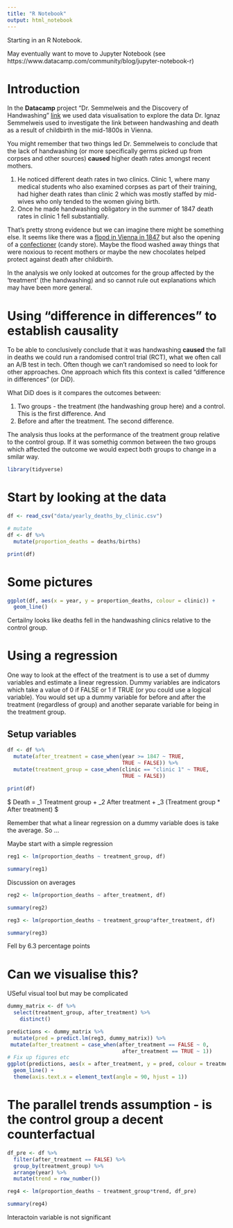 ```yaml
---
title: "R Notebook"
output: html_notebook
---
```


Starting in an R Notebook.

May eventually want to move to Jupyter Notebook (see https://www.datacamp.com/community/blog/jupyter-notebook-r)

# Introduction

In the **Datacamp** project "Dr. Semmelweis and the Discovery of Handwashing" [link](https://www.datacamp.com/projects/49) we used data visualisation to explore the data Dr. Ignaz Semmelweis used to investigate the link between handwashing and death as a result of childbirth in the mid-1800s in Vienna. 

You might remember that two things led Dr. Semmelweis to conclude that the lack of handwashing (or more specifically germs picked up from corpses and other sources) **caused** higher death rates amongst recent mothers. 

1. He noticed different death rates in two clinics. Clinic 1, where many medical students who also examined corpses as part of their training, had higher death rates than clinic 2 which was mostly staffed by mid-wives who only tended to the women giving birth.
2. Once he made handwashing obligatory in the summer of 1847 death rates in clinic 1 fell substantially.

That's pretty strong evidence but we can imagine there might be something else. It seems like there was a [flood in Vienna in 1847](http://www.environmentandsociety.org/mml/painting-rescue-during-1847-vienna-flood) but also the opening of a [confectioner](https://www.gerstner-konditorei.at/en/gerstner-collection/geschichte.html) (candy store). Maybe the flood washed away things that were noxious to recent mothers or maybe the new chocolates helped protect against death after childbirth.

In the analysis we only looked at outcomes for the group affected by the 'treatment' (the handwashing) and so cannot rule out explanations which may have been more general.

# Using "difference in differences" to establish causality

To be able to conclusively conclude that it was handwashing **caused** the fall in deaths we could run a randomised control trial (RCT), what we often call an A/B test in tech. Often though we can't randomised so need to look for other approaches. One approach which fits this context is called "difference in differences" (or DiD).

What DiD does is it compares the outcomes between: 

1. Two groups - the treatment (the handwashing group here) and a control. This is the first difference. And
2. Before and after the treatment. The second difference.

The analysis thus looks at the performance of the treatment group relative to the control group. If it was somethig common between the two groups which affected the outcome we would expect both groups to change in a smilar way.

```r
library(tidyverse)
```

# Start by looking at the data
```r
df <- read_csv("data/yearly_deaths_by_clinic.csv")

# mutate
df <- df %>% 
  mutate(proportion_deaths = deaths/births)

print(df)
```

# Some pictures
```r
ggplot(df, aes(x = year, y = proportion_deaths, colour = clinic)) + 
  geom_line()
```

Certailny looks like deaths fell in the handwashing clinics relative to the control group.

# Using a regression

One way to look at the effect of the treatment is to use a set of dummy variables and estimate a linear regression. Dummy variables are indicators which take a value of 0 if FALSE or 1 if TRUE (or you could use a logical variable). You would set up a dummy variable for before and after the treatment (regardless of group) and another separate variable for being in the treatment group.

## Setup variables
```r
df <- df %>% 
  mutate(after_treatment = case_when(year >= 1847 ~ TRUE, 
                                     TRUE ~ FALSE)) %>% 
  mutate(treatment_group = case_when(clinic == "clinic 1" ~ TRUE, 
                                     TRUE ~ FALSE))
           
print(df)     

```

$ Death = \beta_1  Treatment group + \beta_2  After treatment + \beta_3  (Treatment group * After treatment) $

Remember that what a linear regression on a dummy variable does is take the average. So ...


Maybe start with a simple regression

```r

reg1 <- lm(proportion_deaths ~ treatment_group, df)

summary(reg1)

```

Discussion on averages

```r

reg2 <- lm(proportion_deaths ~ after_treatment, df)

summary(reg2)

```


```r

reg3 <- lm(proportion_deaths ~ treatment_group*after_treatment, df)

summary(reg3)

```

Fell by 6.3 percentage points


# Can we visualise this?

USeful visual tool but may be complicated
```r


dummy_matrix <- df %>% 
  select(treatment_group, after_treatment) %>% 
    distinct()

predictions <- dummy_matrix %>% 
  mutate(pred = predict.lm(reg3, dummy_matrix)) %>% 
 mutate(after_treatment = case_when(after_treatment == FALSE ~ 0, 
                                     after_treatment == TRUE ~ 1))
# Fix up figures etc
ggplot(predictions, aes(x = after_treatment, y = pred, colour = treatment_group)) + 
  geom_line() + 
  theme(axis.text.x = element_text(angle = 90, hjust = 1))


```


# The parallel trends assumption - is the control group a decent counterfactual


```r

df_pre <- df %>% 
  filter(after_treatment == FALSE) %>% 
  group_by(treatment_group) %>% 
  arrange(year) %>% 
  mutate(trend = row_number())


```



```r

reg4 <- lm(proportion_deaths ~ treatment_group*trend, df_pre)

summary(reg4)

```

Interactoin variable is not significant
